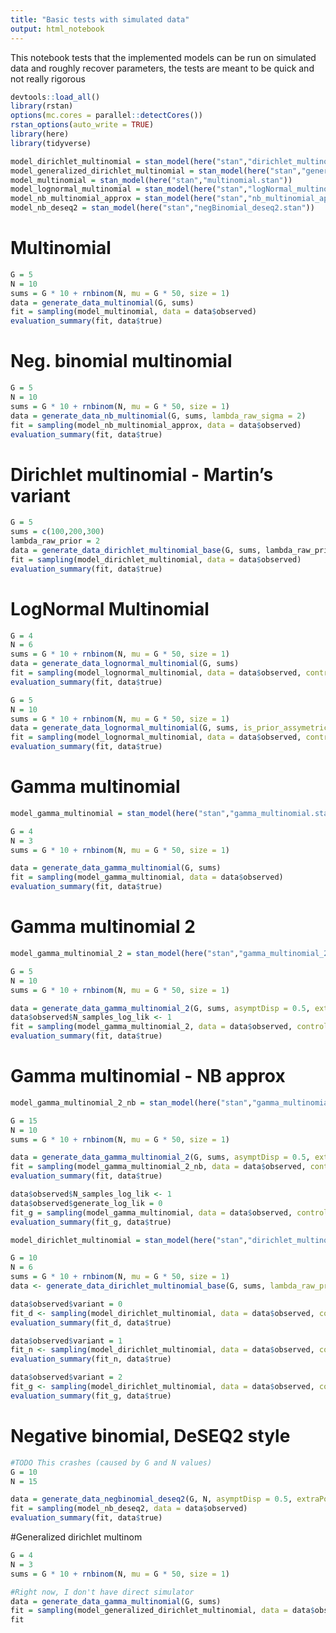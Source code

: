 ---
title: "Basic tests with simulated data"
output: html_notebook
---

This notebook tests that the implemented models can be run on simulated data and roughly recover parameters, the tests are meant to be quick and not really rigorous  

```{r setup}
devtools::load_all()
library(rstan)
options(mc.cores = parallel::detectCores())
rstan_options(auto_write = TRUE)
library(here)
library(tidyverse)
```

```{r compile_models}
model_dirichlet_multinomial = stan_model(here("stan","dirichlet_multinomial_base.stan"))
model_generalized_dirichlet_multinomial = stan_model(here("stan","generalized_dirichlet_multinomial.stan"))
model_multinomial = stan_model(here("stan","multinomial.stan"))
model_lognormal_multinomial = stan_model(here("stan","logNormal_multinomial.stan"))
model_nb_multinomial_approx = stan_model(here("stan","nb_multinomial_approx.stan"))
model_nb_deseq2 = stan_model(here("stan","negBinomial_deseq2.stan"))
```

# Multinomial

```{r}
G = 5
N = 10
sums = G * 10 + rnbinom(N, mu = G * 50, size = 1) 
data = generate_data_multinomial(G, sums)
fit = sampling(model_multinomial, data = data$observed)
evaluation_summary(fit, data$true)
```

# Neg. binomial multinomial

```{r}
G = 5
N = 10
sums = G * 10 + rnbinom(N, mu = G * 50, size = 1) 
data = generate_data_nb_multinomial(G, sums, lambda_raw_sigma = 2)
fit = sampling(model_nb_multinomial_approx, data = data$observed)
evaluation_summary(fit, data$true)
```


# Dirichlet multinomial - Martin's variant

```{r}
G = 5
sums = c(100,200,300)
lambda_raw_prior = 2 
data = generate_data_dirichlet_multinomial_base(G, sums, lambda_raw_prior)
fit = sampling(model_dirichlet_multinomial, data = data$observed)
evaluation_summary(fit, data$true)
```

# LogNormal Multinomial

```{r}
G = 4
N = 6
sums = G * 10 + rnbinom(N, mu = G * 50, size = 1) 
data = generate_data_lognormal_multinomial(G, sums)
fit = sampling(model_lognormal_multinomial, data = data$observed, control = list(max_treedepth = 12, adapt_delta = 0.9), iter = 500)
evaluation_summary(fit, data$true)
```

```{r}
G = 5
N = 10
sums = G * 10 + rnbinom(N, mu = G * 50, size = 1) 
data = generate_data_lognormal_multinomial(G, sums, is_prior_assymetric = TRUE)
fit = sampling(model_lognormal_multinomial, data = data$observed, control = list(max_treedepth = 12, adapt_delta = 0.9), iter = 500)
evaluation_summary(fit, data$true)
```

# Gamma multinomial

```{r}
model_gamma_multinomial = stan_model(here("stan","gamma_multinomial.stan"))
```

```{r}
G = 4
N = 3
sums = G * 10 + rnbinom(N, mu = G * 50, size = 1) 

data = generate_data_gamma_multinomial(G, sums)
fit = sampling(model_gamma_multinomial, data = data$observed)
evaluation_summary(fit, data$true)
```

# Gamma multinomial 2

```{r}
model_gamma_multinomial_2 = stan_model(here("stan","gamma_multinomial_2.stan"))
```

```{r}
G = 5
N = 10
sums = G * 10 + rnbinom(N, mu = G * 50, size = 1) 

data = generate_data_gamma_multinomial_2(G, sums, asymptDisp = 0.5, extraPois = 1.3)
data$observed$N_samples_log_lik <- 1
fit = sampling(model_gamma_multinomial_2, data = data$observed, control = list(adapt_delta = 0.99))
evaluation_summary(fit, data$true)
```

# Gamma multinomial - NB approx

```{r}
model_gamma_multinomial_2_nb = stan_model(here("stan","gamma_multinomial_2_nb.stan"))
```

```{r}
G = 15
N = 10
sums = G * 10 + rnbinom(N, mu = G * 50, size = 1) 

data = generate_data_gamma_multinomial_2(G, sums, asymptDisp = 0.5, extraPois = 1.3)
fit = sampling(model_gamma_multinomial_2_nb, data = data$observed, control = list(adapt_delta = 0.99))
evaluation_summary(fit, data$true)

data$observed$N_samples_log_lik <- 1
data$observed$generate_log_lik = 0
fit_g = sampling(model_gamma_multinomial, data = data$observed, control = list(adapt_delta = 0.99))
evaluation_summary(fit_g, data$true)
```

```{r}
model_dirichlet_multinomial = stan_model(here("stan","dirichlet_multinomial_base.stan"))

```


```{r}
G = 10
N = 6
sums = G * 10 + rnbinom(N, mu = G * 50, size = 1) 
data <- generate_data_dirichlet_multinomial_base(G, sums, lambda_raw_prior = 2)

data$observed$variant = 0
fit_d <- sampling(model_dirichlet_multinomial, data = data$observed, control = list(adapt_delta = 0.99))
evaluation_summary(fit_d, data$true)

data$observed$variant = 1
fit_n <- sampling(model_dirichlet_multinomial, data = data$observed, control = list(adapt_delta = 0.99))
evaluation_summary(fit_n, data$true)

data$observed$variant = 2
fit_g <- sampling(model_dirichlet_multinomial, data = data$observed, control = list(adapt_delta = 0.99))
evaluation_summary(fit_g, data$true)

```


# Negative binomial, DeSEQ2 style
```{r}
#TODO This crashes (caused by G and N values)
G = 10
N = 15

data = generate_data_negbinomial_deseq2(G, N, asymptDisp = 0.5, extraPois = 1.3)
fit = sampling(model_nb_deseq2, data = data$observed)
evaluation_summary(fit, data$true)
```

#Generalized dirichlet multinom

```{r}
G = 4
N = 3
sums = G * 10 + rnbinom(N, mu = G * 50, size = 1) 

#Right now, I don't have direct simulator
data = generate_data_gamma_multinomial(G, sums)
fit = sampling(model_generalized_dirichlet_multinomial, data = data$observed)
fit
```

